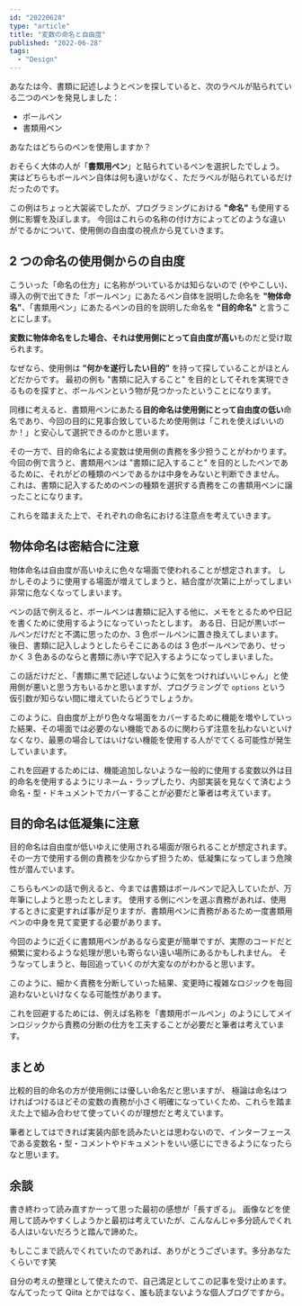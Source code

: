 ```yaml
---
id: "20220628"
type: "article"
title: "変数の命名と自由度"
published: "2022-06-28"
tags:
  - "Design"
---
```


あなたは今、書類に記述しようとペンを探していると、次のラベルが貼られている二つのペンを発見しました：

- ボールペン
- 書類用ペン

あなたはどちらのペンを使用しますか？

おそらく大体の人が「**書類用ペン**」と貼られているペンを選択したでしょう。
実はどちらもボールペン自体は何も違いがなく、ただラベルが貼られているだけだったのです。

この例はちょっと大袈裟でしたが、プログラミングにおける **"命名"** も使用する側に影響を及ぼします。
今回はこれらの名称の付け方によってどのような違いがでるかについて、使用側の自由度の視点から見ていきます。

## 2 つの命名の使用側からの自由度

こういった「命名の仕方」に名称がついているかは知らないので (ややこしい)、
導入の例で出てきた「ボールペン」にあたるペン自体を説明した命名を **"物体命名"**、「書類用ペン」にあたるペンの目的を説明した命名を **"目的命名"** と言うことにします。

**変数に物体命名をした場合、それは使用側にとって自由度が高い**ものだと受け取られます。

なぜなら、使用側は **”何かを遂行したい目的”** を持って探していることがほとんどだからです。
最初の例も "書類に記入すること" を目的としてそれを実現できるものを探すと、ボールペンという物が見つかったということになります。

同様に考えると、書類用ペンにあたる**目的命名は使用側にとって自由度の低い**命名であり、今回の目的に見事合致しているため使用側は「これを使えばいいのか！」と安心して選択できるのかと思います。

その一方で、目的命名による変数は使用側の責務を多少担うことがわかります。
今回の例で言うと、書類用ペンは "書類に記入すること" を目的としたペンであるために、それがどの種類のペンであるかは中身をみないと判断できません。
これは、書類に記入するためのペンの種類を選択する責務をこの書類用ペンに譲ったことになります。

これらを踏まえた上で、それぞれの命名における注意点を考えていきます。

## 物体命名は密結合に注意

物体命名は自由度が高いゆえに色々な場面で使われることが想定されます。
しかしそのように使用する場面が増えてしまうと、結合度が次第に上がってしまい非常に危なくなってしまいます。

ペンの話で例えると、ボールペンは書類に記入する他に、メモをとるためや日記を書くために使用するようになっていったとします。
ある日、日記が黒いボールペンだけだと不満に思ったのか、3 色ボールペンに置き換えてしまいます。
後日、書類に記入しようとしたらそこにあるのは 3 色ボールペンであり、せっかく 3 色あるのならと書類に赤い字で記入するようになってしまいました。

この話だけだと、「書類に黒で記述しないように気をつければいいじゃん」と使用側が悪いと思う方もいるかと思いますが、プログラミングで `options` という仮引数が知らない間に増えていたらどうでしょうか。

このように、自由度が上がり色々な場面をカバーするために機能を増やしていった結果、その場面では必要のない機能であるのに関わらず注意を払わないといけなくなり、最悪の場合してはいけない機能を使用する人がでてくる可能性が発生していまいます。

これを回避するためには、機能追加しないような一般的に使用する変数以外は目的命名を使用するようにリネーム・ラップしたり、内部実装を見なくて済むよう命名・型・ドキュメントでカバーすることが必要だと筆者は考えています。

## 目的命名は低凝集に注意

目的命名は自由度が低いゆえに使用される場面が限られることが想定されます。
その一方で使用する側の責務を少なからず担うため、低凝集になってしまう危険性が潜んでいます。

こちらもペンの話で例えると、今までは書類はボールペンで記入していたが、万年筆にしようと思ったとします。
使用する側にペンを選ぶ責務があれば、使用するときに変更すれば事が足りますが、書類用ペンに責務があるため一度書類用ペンの中身を見て変更する必要があります。

今回のように近くに書類用ペンがあるなら変更が簡単ですが、実際のコードだと頻繁に変わるような処理が思いも寄らない遠い場所にあるかもしれません。
そうなってしまうと、毎回追っていくのが大変なのがわかると思います。

このように、細かく責務を分断していった結果、変更時に複雑なロジックを毎回追わないといけなくなる可能性があります。

これを回避するためには、例えば名称を「書類用ボールペン」のようにしてメインロジックから責務の分断の仕方を工夫することが必要だと筆者は考えています。

## まとめ

比較的目的命名の方が使用側には優しい命名だと思いますが、
極論は命名はつければつけるほどその変数の責務が小さく明確になっていくため、これらを踏まえた上で組み合わせて使っていくのが理想だと考えています。

筆者としてはできれば実装内部を読みたいとは思わないので、インターフェースである変数名・型・コメントやドキュメントをいい感じにできるようになったらなと思います。

## 余談

書き終わって読み直すかーって思った最初の感想が「長すぎる」。
画像などを使用して読みやすくしようかと最初は考えていたが、こんなんじゃ多分読んでくれる人はいないだろうと踏んで諦めた。

もしここまで読んでくれていたのであれば、ありがとうございます。多分あなたくらいです笑

自分の考えの整理として使えたので、自己満足としてこの記事を受け止めます。
なんてったって Qiita とかではなく、誰も読まないような個人ブログですから。
